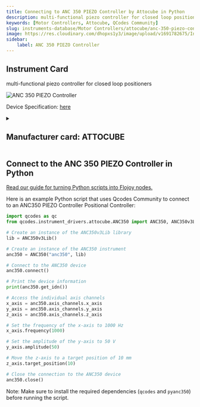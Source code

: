 ```yaml
---
title: Connecting to ANC 350 PIEZO Controller by Attocube in Python
description: multi-functional piezo controller for closed loop positioners
keywords: [Motor Controllers, Attocube, QCodes Community] 
slug: instruments-database/Motor Controllers/attocube/anc-350-piezo-controller 
image: https://res.cloudinary.com/dhopxs1y3/image/upload/v1691782675/Instruments/Positional%20Controller/ANC-350-PIEZO-Controller/ANC-350-PIEZO-Controller.jpg
sidebar:
    label: ANC 350 PIEZO Controller 
---
```



## Instrument Card

multi-functional piezo controller for closed loop positioners

![ANC 350 PIEZO Controller](https://res.cloudinary.com/dhopxs1y3/image/upload/v1691782675/Instruments/Positional%20Controller/ANC-350-PIEZO-Controller/ANC-350-PIEZO-Controller.jpg)

Device Specification: [here](https://www.attocube.com/downloads/anc350-piezo-motion-und-readout-controller.pdf)

<details style={{ marginTop: "15px"}}>
<summary><h2 style={{display:'inline'}}>Manufacturer card: ATTOCUBE</h2></summary>

![ATTOCUBE](https://res.cloudinary.com/dhopxs1y3/image/upload/v1692806147/Instruments/Vendor%20Logos/Attocube.png)

**Attocube** is a leading pioneer for nanotechnology solutions in precision motion and nanopositioning applications, cryogenic microscopy,

- Headquarters: Germany
- Yearly Revenue (millions, USD): 14
- Vendor Website: [here](https://www.attocube.com/en)

</details>


<FeaturedInstrumentVideo category="MOTOR_CONTROLLERS" />

## Connect to the ANC 350 PIEZO Controller in Python

[Read our guide for turning Python scripts into Flojoy nodes.](https://docs.flojoy.ai/contribution/blocks/custom-flojoy-block/)



<Tabs>
<TabItem value="Flojoy" label="Flojoy" className="flojoy-instrument-tabs">

<SectionsCard category="MOTOR_CONTROLLERS" manufacturer="Attocube"></SectionsCard>

</TabItem>
<TabItem value="QCodes Community" label="QCodes Community">

Here is an example Python script that uses Qcodes Community to connect to an ANC350 PIEZO Controller Positional Controller:

```python
import qcodes as qc
from qcodes.instrument_drivers.attocube.ANC350 import ANC350, ANC350v3Lib

# Create an instance of the ANC350v3Lib library
lib = ANC350v3Lib()

# Create an instance of the ANC350 instrument
anc350 = ANC350("anc350", lib)

# Connect to the ANC350 device
anc350.connect()

# Print the device information
print(anc350.get_idn())

# Access the individual axis channels
x_axis = anc350.axis_channels.x_axis
y_axis = anc350.axis_channels.y_axis
z_axis = anc350.axis_channels.z_axis

# Set the frequency of the x-axis to 1000 Hz
x_axis.frequency(1000)

# Set the amplitude of the y-axis to 50 V
y_axis.amplitude(50)

# Move the z-axis to a target position of 10 mm
z_axis.target_position(10)

# Close the connection to the ANC350 device
anc350.close()
```

Note: Make sure to install the required dependencies (`qcodes` and `pyanc350`) before running the script.

</TabItem>
</Tabs>